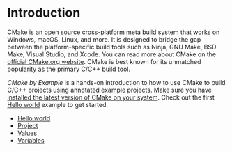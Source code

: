# Introduction

CMake is an open source cross-platform meta build system that works on Windows, macOS, Linux, and more. It is designed to bridge the gap between the platform-specific build tools such as Ninja, GNU Make, BSD Make, Visual Studio, and Xcode. You can read more about CMake on the [official CMake.org website](https://cmake.org/). CMake is best known for its unmatched popularity as the primary C/C++ build tool.

*CMake by Example* is a hands-on introduction to how to use CMake to build C/C++ projects using annotated example projects. Make sure you have [installed the latest version of CMake on your system](https://cmake.org/download/). Check out the first [Hello world](/hello-world) example to get started.

- [Hello world](/hello-world)
- [Project](/project)
- [Values](/values)
- [Variables](/variables)
